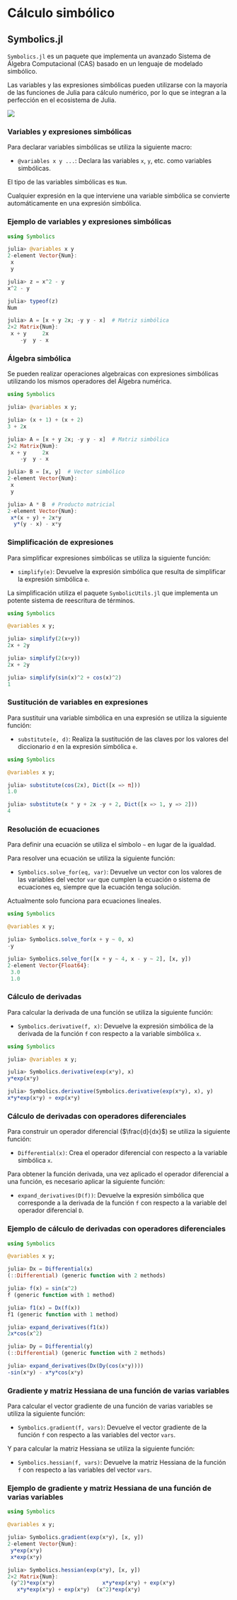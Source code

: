 # Cálculo simbólico

## Symbolics.jl

`Symbolics.jl` es un paquete que implementa un avanzado Sistema de Álgebra Computacional (CAS) basado en un lenguaje de modelado simbólico. 

Las variables y las expresiones simbólicas pueden utilizarse con la mayoría de las funciones de Julia para cálculo numérico, por lo que se integran a la perfección en el ecosistema de Julia. 

![](img/logos/juliasymbolics.png)

### Variables y expresiones simbólicas

Para declarar variables simbólicas se utiliza la siguiente macro:

- `@variables x y ...`: Declara las variables `x`, `y`, etc. como variables simbólicas.

El tipo de las variables simbólicas es `Num`.

Cualquier expresión en la que interviene una variable simbólica se convierte automáticamente en una expresión simbólica.

### Ejemplo de variables y expresiones simbólicas

```julia
using Symbolics

julia> @variables x y
2-element Vector{Num}:
 x
 y

julia> z = x^2 - y
x^2 - y

julia> typeof(z)
Num

julia> A = [x + y 2x; -y y - x]  # Matriz simbólica
2×2 Matrix{Num}:
 x + y     2x
    -y  y - x
```

### Álgebra simbólica

Se pueden realizar operaciones algebraicas con expresiones simbólicas utilizando los mismos operadores del Álgebra numérica.

```julia
using Symbolics

julia> @variables x y;

julia> (x + 1) + (x + 2)
3 + 2x

julia> A = [x + y 2x; -y y - x]  # Matriz simbólica
2×2 Matrix{Num}:
 x + y     2x
    -y  y - x

julia> B = [x, y]  # Vector simbólico
2-element Vector{Num}:
 x
 y

julia> A * B  # Producto matricial
2-element Vector{Num}:
 x*(x + y) + 2x*y
  y*(y - x) - x*y
```

### Simplificación de expresiones

Para simplificar expresiones simbólicas se utiliza la siguiente función:

- `simplify(e)`: Devuelve la expresión simbólica que resulta de simplificar la expresión simbólica `e`.

La simplificación utiliza el paquete `SymbolicUtils.jl` que implementa un potente sistema de reescritura de términos.

```julia
using Symbolics

@variables x y;

julia> simplify(2(x+y))
2x + 2y

julia> simplify(2(x+y))
2x + 2y

julia> simplify(sin(x)^2 + cos(x)^2)
1
```

### Sustitución de variables en expresiones

Para sustituir una variable simbólica en una expresión se utiliza la siguiente función:

- `substitute(e, d)`: Realiza la sustitución de las claves por los valores del diccionario `d` en la expresión simbólica `e`.

```julia
using Symbolics

@variables x y;

julia> substitute(cos(2x), Dict([x => π])) 
1.0

julia> substitute(x * y + 2x -y + 2, Dict([x => 1, y => 2]))
4
```

### Resolución de ecuaciones

Para definir una ecuación se utiliza el símbolo `~` en lugar de la igualdad. 

Para resolver una ecuación se utiliza la siguiente función:

- `Symbolics.solve_for(eq, var)`: Devuelve un vector con los valores de las variables del vector `var` que cumplen la ecuación o sistema de ecuaciones `eq`, siempre que la ecuación tenga solución. 

:::{.callout-warning}
Actualmente solo funciona para ecuaciones lineales.
:::

```julia
using Symbolics

@variables x y;

julia> Symbolics.solve_for(x + y ~ 0, x)
-y

julia> Symbolics.solve_for([x + y ~ 4, x - y ~ 2], [x, y])
2-element Vector{Float64}:
 3.0
 1.0
```

### Cálculo de derivadas

Para calcular la derivada de una función se utiliza la siguiente función:

- `Symbolics.derivative(f, x)`: Devuelve la expresión simbólica de la derivada de la función `f` con respecto a la variable simbólica `x`.

```julia
using Symbolics

julia> @variables x y;

julia> Symbolics.derivative(exp(x*y), x)
y*exp(x*y)

julia> Symbolics.derivative(Symbolics.derivative(exp(x*y), x), y)
x*y*exp(x*y) + exp(x*y)
```

### Cálculo de derivadas con operadores diferenciales 

Para construir un operador diferencial ($\frac{d}{dx}$) se utiliza la siguiente función:

- `Differential(x)`: Crea el operador diferencial con respecto a la variable simbólica `x`.

Para obtener la función derivada, una vez aplicado el operador diferencial a una función, es necesario aplicar la siguiente función:

- `expand_derivatives(D(f))`: Devuelve la expresión simbólica que corresponde a la derivada de la función `f` con respecto a la variable del operador diferencial `D`.

### Ejemplo de cálculo de derivadas con operadores diferenciales

```julia
using Symbolics

@variables x y;

julia> Dx = Differential(x)
(::Differential) (generic function with 2 methods)

julia> f(x) = sin(x^2)
f (generic function with 1 method)

julia> f1(x) = Dx(f(x))
f1 (generic function with 1 method)

julia> expand_derivatives(f1(x))
2x*cos(x^2)

julia> Dy = Differential(y)
(::Differential) (generic function with 2 methods)

julia> expand_derivatives(Dx(Dy(cos(x*y))))
-sin(x*y) - x*y*cos(x*y)
```

### Gradiente y matriz Hessiana de una función de varias variables

Para calcular el vector gradiente de una función de varias variables se utiliza la siguiente función:

- `Symbolics.gradient(f, vars)`: Devuelve el vector gradiente de la función `f` con respecto a las variables del vector `vars`.

Y para calcular la matriz Hessiana se utiliza la siguiente función:

- `Symbolics.hessian(f, vars)`: Devuelve la matriz Hessiana de la función `f` con respecto a las variables del vector `vars`.

### Ejemplo de gradiente y matriz Hessiana de una función de varias variables

```julia
using Symbolics

@variables x y;

julia> Symbolics.gradient(exp(x*y), [x, y])
2-element Vector{Num}:
 y*exp(x*y)
 x*exp(x*y)

julia> Symbolics.hessian(exp(x*y), [x, y])
2×2 Matrix{Num}:
 (y^2)*exp(x*y)               x*y*exp(x*y) + exp(x*y)
   x*y*exp(x*y) + exp(x*y)  (x^2)*exp(x*y)
```